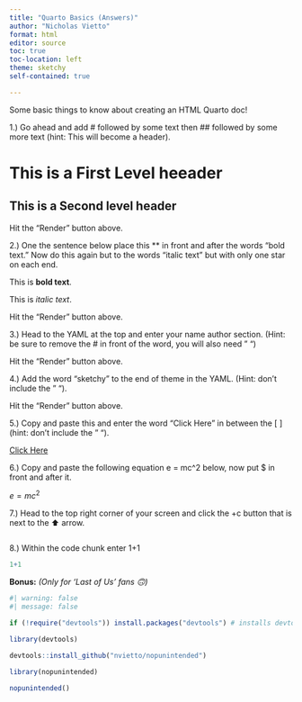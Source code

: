 ```yaml
---
title: "Quarto Basics (Answers)"
author: "Nicholas Vietto"
format: html
editor: source
toc: true
toc-location: left
theme: sketchy
self-contained: true

---
```


Some basic things to know about creating an HTML Quarto doc! 


1.) Go ahead and add # followed by some text then ## followed by some more text (hint: This will become a header).  

# This is a First Level heeader 

## This is a Second level header

Hit the "Render" button above.

2.) One the sentence below place this ** in front and after the words "bold text." Now do this again but to the words "italic text" but with only one star on each end.  

This is  **bold text**.  

This is *italic text*.  


Hit the "Render" button above.


3.) Head to the YAML at the top and enter your name author section. (Hint: be sure to remove the # in front of the word, you will also need " ")


Hit the "Render" button above.  


4.) Add the word "sketchy" to the end of theme in the YAML. (Hint: don't include the " "). 


Hit the "Render" button above.


5.) Copy and paste this [](https://quarto.org/docs/output-formats/html-themes.html) and enter the word "Click Here" in between the [ ] (hint: don't include the " ").


[Click Here](https://quarto.org/docs/output-formats/html-themes.html)




6.) Copy and paste the following equation e = mc^2 below, now put $ in front and after it. 


$e=mc^2$


7.) Head to the top right corner of your screen and click the +c button that is next to the ⬆️ arrow. 

```r



```


8.) Within the code chunk enter 1+1

```r

1+1 


```



**Bonus:** *(Only for 'Last of Us' fans 🙃)*


```r
#| warning: false
#| message: false

if (!require("devtools")) install.packages("devtools") # installs devtools if you don't have it

library(devtools)  

devtools::install_github("nvietto/nopunintended") 

library(nopunintended)

nopunintended()


```




